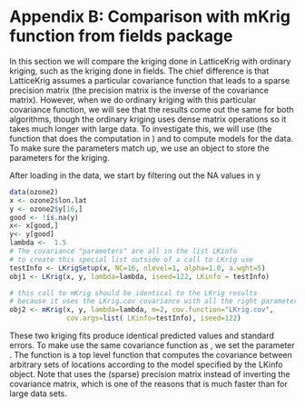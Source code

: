 # Appendix B: Comparison with mKrig function from fields package

In this section we will compare the kriging done in LatticeKrig with ordinary kriging, such as the kriging done in fields. The chief difference is that LatticeKrig assumes a particular covariance function that leads to a sparse precision matrix (the precision matrix is the inverse of the covariance matrix). However, when we do ordinary kriging with this particular covariance function, we will see that the results come out the same for both algorithms, though the ordinary kriging uses dense matrix operations so it takes much longer with large data. To investigate this, we will use \ttt{LKrig} (the function that does the computation in \ttt{LatticeKrig}) and \ttt{mKrig} to compute models for the data. To make sure the parameters match up, we use an \ttt{LKinfo} object to store the parameters for the kriging. 

After loading in the data, we start by filtering out the NA values in y

```r
data(ozone2)  
x <- ozone2$lon.lat
y <- ozone2$y[16,]
good <- !is.na(y)
x<- x[good,]
y<- y[good]
lambda <-  1.5
# The covariance "parameters" are all in the list LKinfo
# to create this special list outside of a call to LKrig use
testInfo <- LKrigSetup(x, NC=16, nlevel=1, alpha=1.0, a.wght=5)
obj1 <- LKrig(x, y, lambda=lambda, iseed=122, LKinfo = testInfo)

# this call to mKrig should be identical to the LKrig results
# because it uses the LKrig.cov covariance with all the right parameters.
obj2 <- mKrig(x, y, lambda=lambda, m=2, cov.function="LKrig.cov",
              cov.args=list( LKinfo=testInfo), iseed=122)
```

These two kriging fits produce identical predicted values and standard errors. To make \ttt{mKrig} use the same covariance function as \ttt{LKrig}, we set the parameter \ttt{cov.function="LKrig.cov"}. The \ttt{LKrig.cov} function is a top level function that computes the covariance between arbitrary sets of locations according to the model specified by the LKinfo object. Note that \ttt{LKrig} uses the (sparse) precision matrix instead of inverting the covariance matrix, which is one of the reasons that \ttt{LKrig} is much faster than \ttt{mKrig} for large data sets.